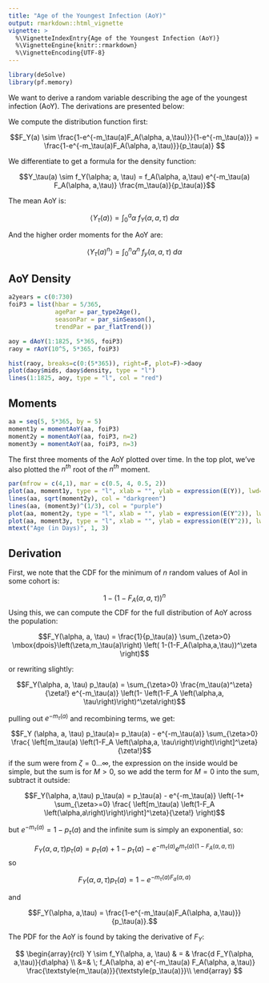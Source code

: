 ```yaml
---
title: "Age of the Youngest Infection (AoY)"
output: rmarkdown::html_vignette
vignette: >
  %\VignetteIndexEntry{Age of the Youngest Infection (AoY)}
  %\VignetteEngine{knitr::rmarkdown}
  %\VignetteEncoding{UTF-8}
---
```



```r
library(deSolve)
library(pf.memory)
```


We want to derive a random variable describing the age of the youngest infection (AoY). The derivations are presented below:

We compute the distribution function first:

$$F_Y(a) \sim
\frac{1-e^{-m_\tau(a)F_A(\alpha, a,\tau)}}{1-e^{-m_\tau(a)}} = 
\frac{1-e^{-m_\tau(a)F_A(\alpha, a,\tau)}}{p_\tau(a)} 
$$

We differentiate to get a formula for the density function: 


$$Y_\tau(a) \sim f_Y(\alpha; a, \tau) = f_A(\alpha, a,\tau) e^{-m_\tau(a) F_A(\alpha, a,\tau)} \frac{m_\tau(a)}{p_\tau(a)}$$ 

The mean AoY is: 

$$\left< Y_\tau(a) \right> = \int_0^a \alpha \; f_Y(\alpha, a, \tau) \; d\alpha $$ 

And the higher order moments for the AoY are: 

$$\left< Y_\tau(a)^n \right> = \int_0^n \alpha^n \; f_y(\alpha, a, \tau) \; d\alpha $$ 

## AoY Density  

```r
a2years = c(0:730)
foiP3 = list(hbar = 5/365, 
             agePar = par_type2Age(), 
             seasonPar = par_sinSeason(), 
             trendPar = par_flatTrend()) 
```


```r
aoy = dAoY(1:1825, 5*365, foiP3)
raoy = rAoY(10^5, 5*365, foiP3)
```

```r
hist(raoy, breaks=c(0:(5*365)), right=F, plot=F)->daoy
plot(daoy$mids, daoy$density, type = "l")
lines(1:1825, aoy, type = "l", col = "red") 
```

## Moments

```r
aa = seq(5, 5*365, by = 5) 
moment1y = momentAoY(aa, foiP3)
moment2y = momentAoY(aa, foiP3, n=2)
moment3y = momentAoY(aa, foiP3, n=3)
```

The first three moments of the AoY plotted over time. In the top plot, we've also plotted the $n^{th}$ root of the $n^{th}$ moment.

```r
par(mfrow = c(4,1), mar = c(0.5, 4, 0.5, 2))
plot(aa, moment1y, type = "l", xlab = "", ylab = expression(E(Y)), lwd=2, xaxt="n", ylim = range((moment3y)^(1/3)) ) 
lines(aa, sqrt(moment2y), col = "darkgreen")
lines(aa, (moment3y)^(1/3), col = "purple")
plot(aa, moment2y, type = "l", xlab = "", ylab = expression(E(Y^2)), lwd=2, xaxt="n", col = "darkgreen") 
plot(aa, moment3y, type = "l", xlab = "", ylab = expression(E(Y^2)), lwd=2, col = "purple") 
mtext("Age (in Days)", 1, 3)
```
## Derivation

First, we note that the CDF for the minimum of $n$ random values of AoI in some cohort is:

$$1-(1-F_A(\alpha,a,\tau))^n$$
Using this, we can compute the CDF for the full distribution of AoY across the population:

$$F_Y(\alpha, a, \tau) = \frac{1}{p_\tau(a)} \sum_{\zeta>0} \mbox{dpois}\left(\zeta,m_\tau(a)\right) \left( 1-(1-F_A(\alpha,a,\tau))^\zeta \right)$$

or rewriting slightly:

$$F_Y(\alpha, a, \tau)  p_\tau(a) = \sum_{\zeta>0} \frac{m_\tau(a)^\zeta}{\zeta!} e^{-m_\tau(a)} \left(1- \left(1-F_A \left(\alpha,a, \tau\right)\right)^\zeta\right)$$

pulling out $e^{-m_\tau(a)}$ and recombining terms, we get: 

$$F_Y (\alpha, a, \tau) p_\tau(a)= p_\tau(a) - e^{-m_\tau(a)} \sum_{\zeta>0} \frac{ \left[m_\tau(a) \left(1-F_A \left(\alpha,a, \tau\right)\right)\right]^\zeta}{\zeta!}$$
if the sum were from $\zeta=0\ldots\infty,$ the expression on the inside would be simple, but the sum is for $M>0$, so we add the term for $M=0$ into the sum, subtract it outside:

$$F_Y(\alpha, a,\tau) p_\tau(a) = p_\tau(a) - e^{-m_\tau(a)} \left(-1+ \sum_{\zeta>=0} \frac{ \left[m_\tau(a) \left(1-F_A \left(\alpha,a\right)\right)\right]^\zeta}{\zeta!} \right)$$


but $e^{-m_\tau(a)} = 1-p_\tau(a)$ and the infinite sum is simply an exponential, so:

$$F_Y(\alpha, a, \tau) p_\tau(a) = p_\tau(a) + 1-p_\tau(a) - e^{-m_\tau(a)} e^{m_\tau(a) (1-F_A(\alpha, a, \tau))}  $$
so

$$F_Y(\alpha, a,\tau) p_\tau(a) = 1-e^{-m_\tau(a)F_a(\alpha, a)}$$ 

and

$$F_Y(\alpha, a,\tau) = \frac{1-e^{-m_\tau(a)F_A(\alpha, a,\tau)}}{p_\tau(a)}.$$

The PDF for the AoY is found by taking the derivative of $F_Y$: 

$$ \begin{array}{rcl}
Y \sim f_Y(\alpha, a, \tau) & = & \frac{d F_Y(\alpha, a,\tau)}{d\alpha} \\ 
&=&  \; f_A(\alpha, a) e^{-m_\tau(a) F_A(\alpha, a,\tau)}   \frac{\textstyle{m_\tau(a)}}{\textstyle{p_\tau(a)}}\\
\end{array}
$$

